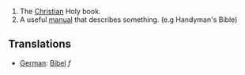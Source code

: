 #The [[Christian]] Holy book.
#A useful [[manual]] that describes something. (e.g Handyman's Bible)

==Translations==
*[[German]]: [[Bibel]] ''f''